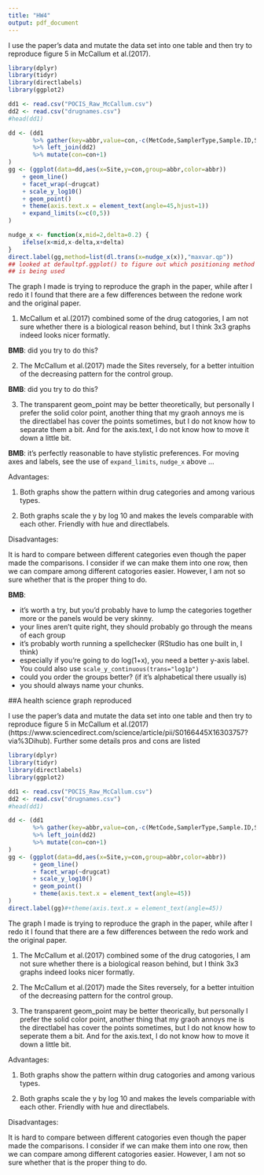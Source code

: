 ```yaml
---
title: "HW4"
output: pdf_document
---
```

I use the paper's data and mutate the data set into one table and then try to reproduce figure 5 in McCallum et al.(2017).

```r
library(dplyr)
library(tidyr)
library(directlabels)
library(ggplot2)
```

```r
dd1 <- read.csv("POCIS_Raw_McCallum.csv")
dd2 <- read.csv("drugnames.csv")
#head(dd1)
```

```r
dd <- (dd1
       %>% gather(key=abbr,value=con,-c(MetCode,SamplerType,Sample.ID,Site))
       %>% left_join(dd2)
       %>% mutate(con=con+1)
)
gg <- (ggplot(data=dd,aes(x=Site,y=con,group=abbr,color=abbr))
    + geom_line()
    + facet_wrap(~drugcat)
    + scale_y_log10()
    + geom_point()
    + theme(axis.text.x = element_text(angle=45,hjust=1))
    + expand_limits(x=c(0,5))
)

nudge_x <- function(x,mid=2,delta=0.2) {
    ifelse(x<mid,x-delta,x+delta)
}
direct.label(gg,method=list(dl.trans(x=nudge_x(x)),"maxvar.qp"))
## looked at defaultpf.ggplot() to figure out which positioning method
## is being used
```

The graph I made is trying to reproduce the graph in the paper, while after I redo it I found that there are a few differences between the redone work and the original paper.

1. McCallum et al.(2017) combined some of the drug catogories, I am not sure whether there is a biological reason behind, but I think 3x3 graphs indeed looks nicer formatly.

**BMB**: did you try to do this?

2. The McCallum et al.(2017) made the Sites reversely, for a better intuition of the decreasing pattern for the control group.

**BMB**: did you try to do this?

3. The transparent geom_point may be better theoretically, but personally I prefer the solid color point, another thing that my graoh annoys me is the directlabel has cover the points sometimes, but I do not know how to separate them a bit. And for the axis.text, I do not know how to move it down a little bit.

**BMB**: it's perfectly reasonable to have stylistic preferences. For moving axes and labels, see the use of `expand_limits`, `nudge_x` above ...

Advantages:

1. Both graphs show the pattern within drug categories and among various types. 

2. Both graphs scale the y by log 10 and makes the levels comparable with each other. Friendly with hue and directlabels.

Disadvantages:

It is hard to compare between different categories even though the paper made the comparisons. I consider if we can make them into one row, then we can compare among different catogories easier. However, I am not so sure whether that is the proper thing to do.

**BMB**:

- it's worth a try, but you'd probably have to lump the categories together more or the panels would be very skinny.
- your lines aren't quite right, they should probably go through the means of each group
- it's probably worth running a spellchecker (RStudio has one built in, I think)
- especially if you're going to do log(1+x), you need a better y-axis label. You could also use `scale_y_continuous(trans="log1p")`
- could you order the groups better? (if it's alphabetical there usually is)
- you should always name your chunks.

##A health science graph reproduced

I use the paper's data and mutate the data set into one table and then try to reproduce figure 5 in McCallum et al.(2017) (https://www.sciencedirect.com/science/article/pii/S0166445X16303757?via%3Dihub). Further some details pros and cons are listed

```r
library(dplyr)
library(tidyr)
library(directlabels)
library(ggplot2)
```

```r
dd1 <- read.csv("POCIS_Raw_McCallum.csv")
dd2 <- read.csv("drugnames.csv")
#head(dd1)
```

```r
dd <- (dd1
       %>% gather(key=abbr,value=con,-c(MetCode,SamplerType,Sample.ID,Site))
       %>% left_join(dd2)
       %>% mutate(con=con+1)
)
gg <- (ggplot(data=dd,aes(x=Site,y=con,group=abbr,color=abbr))
       + geom_line()
       + facet_wrap(~drugcat)
       + scale_y_log10()
       + geom_point()
       + theme(axis.text.x = element_text(angle=45))
)
direct.label(gg)#+theme(axis.text.x = element_text(angle=45))
```
The graph I made is trying to reproduce the graph in the paper, while after I redo it I found that there are a few differences between the redo work and the original paper.

1. The McCallum et al.(2017) combined some of the drug catogories, I am not sure whether there is a biological reason behind, but I think 3x3 graphs indeed looks nicer formatly.

2. The McCallum et al.(2017) made the Sites reversely, for a better intuition of the decreasing pattern for the control group.

3. The transparent geom_point may be better theorically, but personally I prefer the solid color point, another thing that my graoh annoys me is the directlabel has cover the points sometimes, but I do not know how to seperate them a bit. And for the axis.text, I do not know how to move it down a little bit.

Advantages:

1. Both graphs show the pattern within drug catogories and among various types. 

2. Both graphs scale the y by log 10 and makes the levels compariable with each other. Friendly with hue and directlabels.

Disadvantages:

It is hard to compare between different catogories even though the paper made the comparisons. I consider if we can make them into one row, then we can compare among different catogories easier. However, I am not so sure whether that is the proper thing to do.

